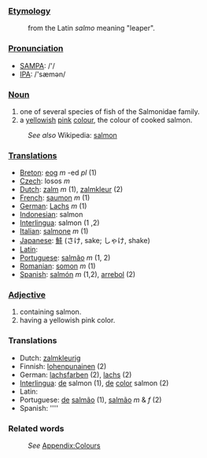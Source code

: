 ===[[Etymology]]===
:from the Latin ''salmo'' meaning "leaper".

===[[Pronunciation]]===
*[[w:SAMPA|SAMPA]]: /'/
*[[w:IPA|IPA]]: /'sæmən/

===[[Noun]]===
#one of several species of fish of the Salmonidae family.
#a [[yellowish]] [[pink]] [[color|colour]], the colour of cooked salmon.
:''See also'' Wikipedia: [[w:salmon|salmon]]

===[[Translation]]s===
*[[Breton]]: [[eog]] ''m'' -ed ''pl'' (1)
*[[Czech]]: losos  ''m''
*[[Dutch]]: [[zalm]] ''m'' (1), [[zalmkleur]] (2)
*[[French]]: [[saumon]] ''m'' (1)
*[[German]]: [[Lachs]] ''m'' (1)
*[[Indonesian]]: salmon
*[[Interlingua]]: salmon (1 ,2)
*[[Italian]]: [[salmone]] ''m'' (1)
*[[Japanese]]: [[鮭]] (さけ, sake; しゃけ, shake)
*[[Latin]]: [[]]
*[[Portuguese]]: [[salmão]] ''m'' (1, 2)
*[[Romanian]]: [[somon]] ''m'' (1)
*[[Spanish]]: [[salmón]] ''m'' (1,2), [[arrebol]] (2)

===[[Adjective]]===
#containing salmon.
#having a yellowish pink color.

===Translations===
*Dutch: [[zalmkleurig]]
*Finnish: [[lohenpunainen]] (2)
*German: [[lachsfarben]] (2), [[lachs]] (2)
*[[Interlingua]]: [[de]] salmon (1), [[de]] [[color]] salmon (2)
*Latin: [[]]
*Portuguese: [[de]] [[salmão]] (1), [[salmão]] ''m'' & ''f'' (2)
*Spanish: [[]] ''''

===Related words===
:''See'' [[Wiktionary_Appendix:Colours|Appendix:Colours]]